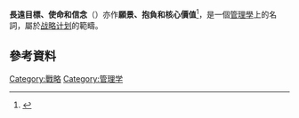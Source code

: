 '''長遠目標、使命和信念'''（{{lang|en|''Vision, Mission and Value''}}）亦作'''願景、抱負和核心價值'''<ref>{{cite news |url=http://edu.sina.com.hk/news/56/4/1/102098/1.html |title=何謂檢討? |author=[[李燦榮|李燦榮]] |date=2011-11-14 |accessdate=2011-11-14 |language=zh-hant |deadurl=yes |archiveurl=https://web.archive.org/web/20111115135130/http://edu.sina.com.hk/news/56/4/1/102098/1.html |archivedate=2011-11-15 }}</ref>，是一個[[管理學|管理學]]上的名詞，屬於[[战略计划|战略计划]]的範疇。

== 參考資料 ==
{{reflist}}

{{econ-stub}}

[[Category:戰略|Category:戰略]]
[[Category:管理学|Category:管理学]]